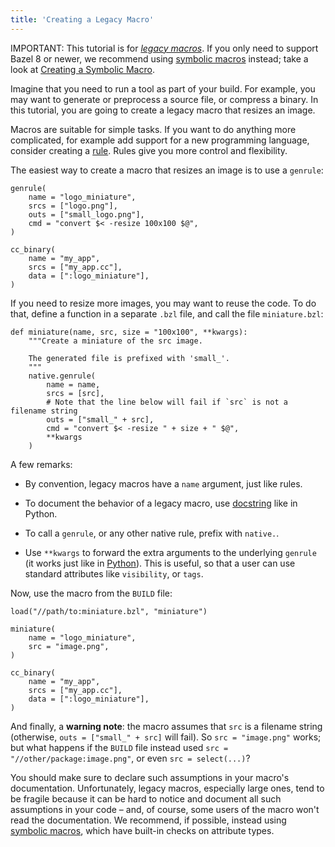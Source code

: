 ```yaml
---
title: 'Creating a Legacy Macro'
---
```




IMPORTANT: This tutorial is for [*legacy macros*](/extending/legacy-macros). If
you only need to support Bazel 8 or newer, we recommend using [symbolic
macros](/extending/macros) instead; take a look at [Creating a Symbolic
Macro](../macro-tutorial).

Imagine that you need to run a tool as part of your build. For example, you
may want to generate or preprocess a source file, or compress a binary. In this
tutorial, you are going to create a legacy macro that resizes an image.

Macros are suitable for simple tasks. If you want to do anything more
complicated, for example add support for a new programming language, consider
creating a [rule](/extending/rules). Rules give you more control and flexibility.

The easiest way to create a macro that resizes an image is to use a `genrule`:

```starlark
genrule(
    name = "logo_miniature",
    srcs = ["logo.png"],
    outs = ["small_logo.png"],
    cmd = "convert $< -resize 100x100 $@",
)

cc_binary(
    name = "my_app",
    srcs = ["my_app.cc"],
    data = [":logo_miniature"],
)
```

If you need to resize more images, you may want to reuse the code. To do that,
define a function in a separate `.bzl` file, and call the file `miniature.bzl`:

```starlark
def miniature(name, src, size = "100x100", **kwargs):
    """Create a miniature of the src image.

    The generated file is prefixed with 'small_'.
    """
    native.genrule(
        name = name,
        srcs = [src],
        # Note that the line below will fail if `src` is not a filename string
        outs = ["small_" + src],
        cmd = "convert $< -resize " + size + " $@",
        **kwargs
    )
```

A few remarks:

  * By convention, legacy macros have a `name` argument, just like rules.

  * To document the behavior of a legacy macro, use
    [docstring](https://www.python.org/dev/peps/pep-0257/) like in Python.

  * To call a `genrule`, or any other native rule, prefix with `native.`.

  * Use `**kwargs` to forward the extra arguments to the underlying `genrule`
    (it works just like in
    [Python](https://docs.python.org/3/tutorial/controlflow.html#keyword-arguments)).
    This is useful, so that a user can use standard attributes like
    `visibility`, or `tags`.

Now, use the macro from the `BUILD` file:

```starlark
load("//path/to:miniature.bzl", "miniature")

miniature(
    name = "logo_miniature",
    src = "image.png",
)

cc_binary(
    name = "my_app",
    srcs = ["my_app.cc"],
    data = [":logo_miniature"],
)
```

And finally, a **warning note**: the macro assumes that `src` is a filename
string (otherwise, `outs = ["small_" + src]` will fail). So `src = "image.png"`
works; but what happens if the `BUILD` file instead used `src =
"//other/package:image.png"`, or even `src = select(...)`?

You should make sure to declare such assumptions in your macro's documentation.
Unfortunately, legacy macros, especially large ones, tend to be fragile because
it can be hard to notice and document all such assumptions in your code – and,
of course, some users of the macro won't read the documentation. We recommend,
if possible, instead using [symbolic macros](/extending/macros), which have
built\-in checks on attribute types.
